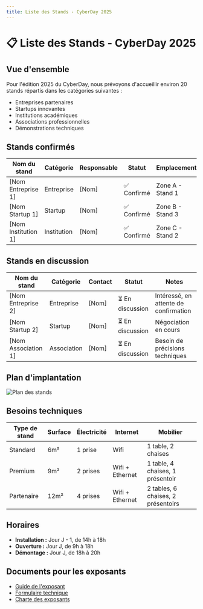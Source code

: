 ```yaml
---
title: Liste des Stands - CyberDay 2025
---
```


# 📋 Liste des Stands - CyberDay 2025

## Vue d'ensemble
Pour l'édition 2025 du CyberDay, nous prévoyons d'accueillir environ 20 stands répartis dans les catégories suivantes :
- Entreprises partenaires
- Startups innovantes
- Institutions académiques
- Associations professionnelles
- Démonstrations techniques

## Stands confirmés

| Nom du stand | Catégorie | Responsable | Statut | Emplacement |
|--------------|-----------|-------------|--------|-------------|
| [Nom Entreprise 1] | Entreprise | [Nom] | ✅ Confirmé | Zone A - Stand 1 |
| [Nom Startup 1] | Startup | [Nom] | ✅ Confirmé | Zone B - Stand 3 |
| [Nom Institution 1] | Institution | [Nom] | ✅ Confirmé | Zone C - Stand 2 |

## Stands en discussion

| Nom du stand | Catégorie | Contact | Statut | Notes |
|--------------|-----------|---------|--------|-------|
| [Nom Entreprise 2] | Entreprise | [Nom] | ⏳ En discussion | Intéressé, en attente de confirmation |
| [Nom Startup 2] | Startup | [Nom] | ⏳ En discussion | Négociation en cours |
| [Nom Association 1] | Association | [Nom] | ⏳ En discussion | Besoin de précisions techniques |

## Plan d'implantation
![Plan des stands](/)

## Besoins techniques

| Type de stand | Surface | Électricité | Internet | Mobilier |
|---------------|---------|-------------|---------|----------|
| Standard | 6m² | 1 prise | Wifi | 1 table, 2 chaises |
| Premium | 9m² | 2 prises | Wifi + Ethernet | 1 table, 4 chaises, 1 présentoir |
| Partenaire | 12m² | 4 prises | Wifi + Ethernet | 2 tables, 6 chaises, 2 présentoirs |

## Horaires
- **Installation :** Jour J - 1, de 14h à 18h
- **Ouverture :** Jour J, de 9h à 18h
- **Démontage :** Jour J, de 18h à 20h

## Documents pour les exposants
- [Guide de l'exposant](/)
- [Formulaire technique](/)
- [Charte des exposants](/)

